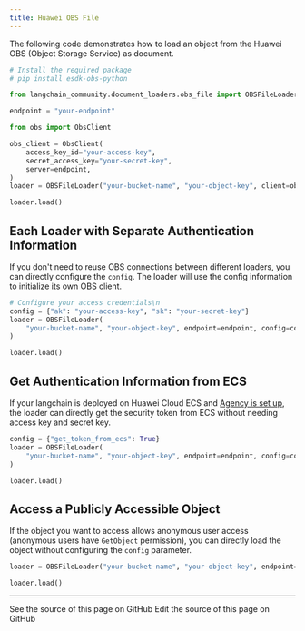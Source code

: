 ```yaml
---
title: Huawei OBS File
---
```


The following code demonstrates how to load an object from the Huawei OBS (Object Storage Service) as document.

```python
# Install the required package
# pip install esdk-obs-python
```

```python
from langchain_community.document_loaders.obs_file import OBSFileLoader
```

```python
endpoint = "your-endpoint"
```

```python
from obs import ObsClient

obs_client = ObsClient(
    access_key_id="your-access-key",
    secret_access_key="your-secret-key",
    server=endpoint,
)
loader = OBSFileLoader("your-bucket-name", "your-object-key", client=obs_client)
```

```python
loader.load()
```

## Each Loader with Separate Authentication Information

If you don't need to reuse OBS connections between different loaders, you can directly configure the `config`. The loader will use the config information to initialize its own OBS client.

```python
# Configure your access credentials\n
config = {"ak": "your-access-key", "sk": "your-secret-key"}
loader = OBSFileLoader(
    "your-bucket-name", "your-object-key", endpoint=endpoint, config=config
)
```

```python
loader.load()
```

## Get Authentication Information from ECS

If your langchain is deployed on Huawei Cloud ECS and [Agency is set up](https://support.huaweicloud.com/intl/en-us/usermanual-ecs/ecs_03_0166.html#section7), the loader can directly get the security token from ECS without needing access key and secret key.

```python
config = {"get_token_from_ecs": True}
loader = OBSFileLoader(
    "your-bucket-name", "your-object-key", endpoint=endpoint, config=config
)
```

```python
loader.load()
```

## Access a Publicly Accessible Object

If the object you want to access allows anonymous user access (anonymous users have `GetObject` permission), you can directly load the object without configuring the `config` parameter.

```python
loader = OBSFileLoader("your-bucket-name", "your-object-key", endpoint=endpoint)
```

```python
loader.load()
```

---

<CardGroup cols={2}>
  <Card title="View Source" icon="eye" href="https://github.com/langchain-ai/docs/blob/main/src/oss/python/integrations/document_loaders/huawei_obs_file.mdx">
    See the source of this page on GitHub
  </Card>
  <Card title="Edit Source" icon="pen-to-square" href="https://github.com/langchain-ai/docs/edit/main/src/oss/python/integrations/document_loaders/huawei_obs_file.mdx">
    Edit the source of this page on GitHub
  </Card>
</CardGroup>
